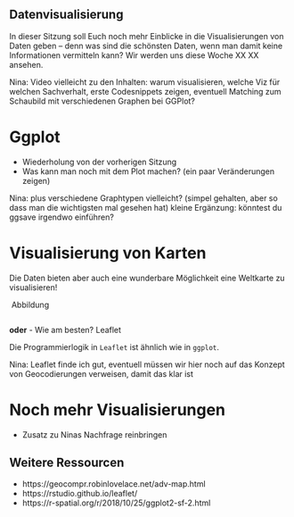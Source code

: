 ## Datenvisualisierung

In dieser Sitzung soll Euch noch mehr Einblicke in die Visualisierungen von Daten geben -- denn was sind die schönsten Daten, wenn man damit keine Informationen vermitteln kann? Wir werden uns diese Woche XX XX ansehen.

Nina: Video vielleicht zu den Inhalten: warum visualisieren, welche Viz für welchen Sachverhalt, erste Codesnippets zeigen, eventuell Matching zum Schaubild mit verschiedenen Graphen bei GGPlot?

# Ggplot

- Wiederholung von der vorherigen Sitzung
- Was kann man noch mit dem Plot machen? (ein paar Veränderungen zeigen)

Nina: plus verschiedene Graphtypen vielleicht? (simpel gehalten, aber so dass man die wichtigsten mal gesehen hat)
kleine Ergänzung: könntest du ggsave irgendwo einführen?

# Visualisierung von Karten 

Die Daten bieten aber auch eine wunderbare Möglichkeit eine Weltkarte zu visualisieren! 

![]() Abbildung

```r

```

**oder**
- Wie am besten? Leaflet

Die Programmierlogik in `Leaflet` ist ähnlich wie in `ggplot`.

Nina: Leaflet finde ich gut, eventuell müssen wir hier noch auf das Konzept von Geocodierungen verweisen, damit das klar ist

# Noch mehr Visualisierungen

- Zusatz zu Ninas Nachfrage reinbringen

## Weitere Ressourcen
- https://geocompr.robinlovelace.net/adv-map.html
- https://rstudio.github.io/leaflet/
- https://r-spatial.org/r/2018/10/25/ggplot2-sf-2.html
